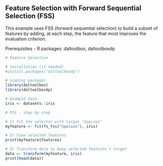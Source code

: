 ## Feature Selection with Forward Sequential Selection (FSS)

This example uses FSS (forward sequential selection) to build a subset of features by adding, at each step, the feature that most improves the evaluation criterion.

Prerequisites
- R packages: daltoolbox, daltoolboxdp

```r
# Feature Selection

# Installation (if needed)
#install.packages("daltoolboxdp")
```

```r
# Loading packages
library(daltoolbox)
library(daltoolboxdp)
```


```r
# Example data
iris <- datasets::iris
```

```r
# FSS - step by step

# 1) Fit the selector with target "Species"
myfeature <- fit(fs_fss("Species"), iris)

# 2) View selected features
print(myfeature$features)

# 3) Transform data to keep selected features + target
data <- transform(myfeature, iris)
print(head(data))
```

